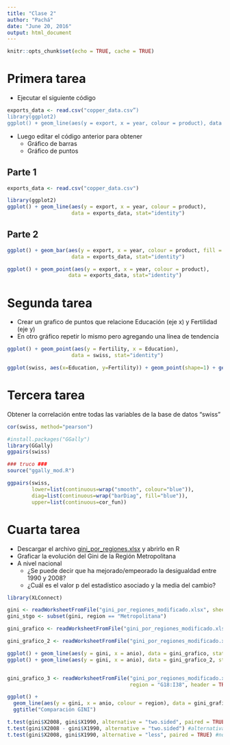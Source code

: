 ```yaml
---
title: "Clase 2"
author: "Pachá"
date: "June 20, 2016"
output: html_document
---
```


```r
knitr::opts_chunk$set(echo = TRUE, cache = TRUE)
```

# Primera tarea

* Ejecutar el siguiente código
```r
exports_data <- read.csv("copper_data.csv”)
library(ggplot2)
ggplot() + geom_line(aes(y = export, x = year, colour = product), data = exports_data, stat="identity")
```
* Luego editar el código anterior para obtener
    + Gráfico de barras
    + Gráfico de puntos

## Parte 1

```r
exports_data <- read.csv("copper_data.csv")

library(ggplot2)
ggplot() + geom_line(aes(y = export, x = year, colour = product),
                     data = exports_data, stat="identity")
```

## Parte 2

```r
ggplot() + geom_bar(aes(y = export, x = year, colour = product, fill = product),
                     data = exports_data, stat="identity")

ggplot() + geom_point(aes(y = export, x = year, colour = product),
                    data = exports_data, stat="identity")
```

# Segunda tarea

* Crear un grafico de puntos que relacione Educación (eje x) y Fertilidad (eje y)
* En otro gráfico repetir lo mismo pero agregando una línea de tendencia

```r
ggplot() + geom_point(aes(y = Fertility, x = Education),
                     data = swiss, stat="identity")

ggplot(swiss, aes(x=Education, y=Fertility)) + geom_point(shape=1) + geom_smooth(method=lm)
```

# Tercera tarea

Obtener la correlación entre todas las variables de la base de datos “swiss”

```r
cor(swiss, method="pearson")

#install.packages("GGally")
library(GGally)
ggpairs(swiss)

### truco ###
source("ggally_mod.R")

ggpairs(swiss,
        lower=list(continuous=wrap("smooth", colour="blue")),
        diag=list(continuous=wrap("barDiag", fill="blue")),
        upper=list(continuous=cor_fun))
```

# Cuarta tarea

* Descargar el archivo [gini_por_regiones.xlsx](http://pacha.hk/clases_profesor_mario_matus/clase2/gini_por_regiones.xlsx) y abrirlo en R
* Graficar la evolución del Gini de la Región Metropolitana
* A nivel nacional 
    + ¿Se puede decir que ha mejorado/empeorado la desigualdad entre 1990 y 2008?
    + ¿Cuál es el valor p del estadístico asociado y la media del cambio?


```r
library(XLConnect)

gini <- readWorksheetFromFile("gini_por_regiones_modificado.xlsx", sheet = "Sheet1", region = "A1:K14", header = TRUE)
gini_stgo <- subset(gini, region == "Metropolitana")

gini_grafico <- readWorksheetFromFile("gini_por_regiones_modificado.xlsx", sheet = "Sheet1", region = "A18:B28", header = TRUE)

gini_grafico_2 <- readWorksheetFromFile("gini_por_regiones_modificado.xlsx", sheet = "Sheet1", region = "D18:E28", header = TRUE)

ggplot() + geom_line(aes(y = gini, x = anio), data = gini_grafico, stat="identity")
ggplot() + geom_line(aes(y = gini, x = anio), data = gini_grafico_2, stat="identity")


gini_grafico_3 <- readWorksheetFromFile("gini_por_regiones_modificado.xlsx", sheet = "Sheet1", 
                                        region = "G18:I38", header = TRUE)

ggplot() +
  geom_line(aes(y = gini, x = anio, colour = region), data = gini_grafico_3, stat="identity") + 
  ggtitle("Comparación GINI")

t.test(gini$X2008, gini$X1990, alternative = "two.sided", paired = TRUE)
t.test(gini$X2008 - gini$X1990, alternative = "two.sided") #alternativamente
t.test(gini$X2008, gini$X1990, alternative = "less", paired = TRUE) #no es lo mismo
```
